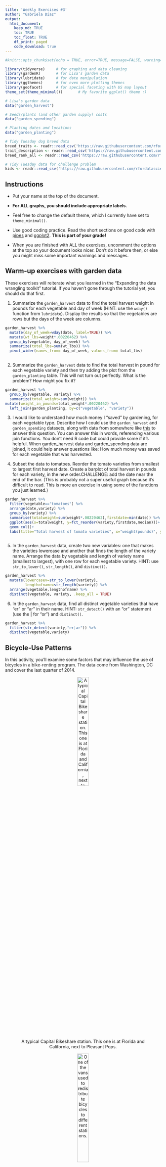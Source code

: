 ```yaml
---
title: 'Weekly Exercises #3'
author: "Gabriela Diaz"
output: 
  html_document:
    keep_md: TRUE
    toc: TRUE
    toc_float: TRUE
    df_print: paged
    code_download: true
---
```



```r
#knitr::opts_chunk$set(echo = TRUE, error=TRUE, message=FALSE, warning=FALSE)
```

```r
library(tidyverse)     # for graphing and data cleaning
library(gardenR)       # for Lisa's garden data
library(lubridate)     # for date manipulation
library(ggthemes)      # for even more plotting themes
library(geofacet)      # for special faceting with US map layout
theme_set(theme_minimal())       # My favorite ggplot() theme :)
```

```r
# Lisa's garden data
data("garden_harvest")

# Seeds/plants (and other garden supply) costs
data("garden_spending")

# Planting dates and locations
data("garden_planting")

# Tidy Tuesday dog breed data
breed_traits <- readr::read_csv('https://raw.githubusercontent.com/rfordatascience/tidytuesday/master/data/2022/2022-02-01/breed_traits.csv')
trait_description <- readr::read_csv('https://raw.githubusercontent.com/rfordatascience/tidytuesday/master/data/2022/2022-02-01/trait_description.csv')
breed_rank_all <- readr::read_csv('https://raw.githubusercontent.com/rfordatascience/tidytuesday/master/data/2022/2022-02-01/breed_rank.csv')

# Tidy Tuesday data for challenge problem
kids <- readr::read_csv('https://raw.githubusercontent.com/rfordatascience/tidytuesday/master/data/2020/2020-09-15/kids.csv')
```




## Instructions

* Put your name at the top of the document. 

* **For ALL graphs, you should include appropriate labels.** 

* Feel free to change the default theme, which I currently have set to `theme_minimal()`. 

* Use good coding practice. Read the short sections on good code with [pipes](https://style.tidyverse.org/pipes.html) and [ggplot2](https://style.tidyverse.org/ggplot2.html). **This is part of your grade!**

* When you are finished with ALL the exercises, uncomment the options at the top so your document looks nicer. Don't do it before then, or else you might miss some important warnings and messages.


## Warm-up exercises with garden data

These exercises will reiterate what you learned in the "Expanding the data wrangling toolkit" tutorial. If you haven't gone through the tutorial yet, you should do that first.

  1. Summarize the `garden_harvest` data to find the total harvest weight in pounds for each vegetable and day of week (HINT: use the `wday()` function from `lubridate`). Display the results so that the vegetables are rows but the days of the week are columns.

```r
garden_harvest %>% 
  mutate(day_of_week=wday(date, label=TRUE)) %>% 
  mutate(wt_lbs=weight*.00220462) %>%
  group_by(vegetable, day_of_week) %>% 
  summarize(total_lbs=sum(wt_lbs)) %>% 
  pivot_wider(names_from= day_of_week, values_from= total_lbs) 
  
```

  2. Summarize the `garden_harvest` data to find the total harvest in pound for each vegetable variety and then try adding the plot from the `garden_planting` table. This will not turn out perfectly. What is the problem? How might you fix it?

```r
garden_harvest %>% 
  group_by(vegetable, variety) %>% 
  summarize(total_weight=sum(weight)) %>% 
mutate(weight_in_pounds=total_weight*.00220462) %>% 
  left_join(garden_planting, by=c("vegetable", "variety"))
```

  3. I would like to understand how much money I "saved" by gardening, for each vegetable type. Describe how I could use the `garden_harvest` and `garden_spending` datasets, along with data from somewhere like [this](https://products.wholefoodsmarket.com/search?sort=relevance&store=10542) to answer this question. You can answer this in words, referencing various join functions. You don't need R code but could provide some if it's helpful.
  When garden_harvest data and garden_spending data are joined, it could help  answer questions like: How much money was saved for each vegetable that was harvested. 
  

  4. Subset the data to tomatoes. Reorder the tomato varieties from smallest to largest first harvest date. Create a barplot of total harvest in pounds for each variety, in the new order.CHALLENGE: add the date near the end of the bar. (This is probably not a super useful graph because it's difficult to read. This is more an exercise in using some of the functions you just learned.)

```r
garden_harvest %>% 
  filter(vegetable=="tomatoes") %>% 
  arrange(date,variety) %>% 
  group_by(variety) %>% 
  summarise(totalweight=sum(weight*.00220462),firstdate=min(date)) %>% 
  ggplot(aes(x=totalweight, y=fct_reorder(variety,firstdate,median)))+
  geom_col()+
  labs(title="Total harvest of tomato varieties", x="weight(pounds)", y="type")
  
```

  5. In the `garden_harvest` data, create two new variables: one that makes the varieties lowercase and another that finds the length of the variety name. Arrange the data by vegetable and length of variety name (smallest to largest), with one row for each vegetable variety. HINT: use `str_to_lower()`, `str_length()`, and `distinct()`.
  
```r
garden_harvest %>% 
  mutate(lowercasev=str_to_lower(variety),
         lengthofname=str_length(variety)) %>% 
  arrange(vegetable,lengthofname) %>%
  distinct(vegetable, variety, .keep_all = TRUE)
```

  6. In the `garden_harvest` data, find all distinct vegetable varieties that have "er" or "ar" in their name. HINT: `str_detect()` with an "or" statement (use the | for "or") and `distinct()`.

```r
garden_harvest %>% 
  filter(str_detect(variety,"er|ar")) %>% 
  distinct(vegetable,variety)
```


## Bicycle-Use Patterns

In this activity, you'll examine some factors that may influence the use of bicycles in a bike-renting program.  The data come from Washington, DC and cover the last quarter of 2014.

<center>

![A typical Capital Bikeshare station. This one is at Florida and California, next to Pleasant Pops.](https://www.macalester.edu/~dshuman1/data/112/bike_station.jpg){width="30%"}


![One of the vans used to redistribute bicycles to different stations.](https://www.macalester.edu/~dshuman1/data/112/bike_van.jpg){width="30%"}

</center>

Two data tables are available:

- `Trips` contains records of individual rentals
- `Stations` gives the locations of the bike rental stations

Here is the code to read in the data. We do this a little differently than usual, which is why it is included here rather than at the top of this file. To avoid repeatedly re-reading the files, start the data import chunk with `{r cache = TRUE}` rather than the usual `{r}`.

```r
data_site <- 
  "https://www.macalester.edu/~dshuman1/data/112/2014-Q4-Trips-History-Data.rds" 
Trips <- readRDS(gzcon(url(data_site)))
Stations<-read_csv("http://www.macalester.edu/~dshuman1/data/112/DC-Stations.csv")
```

**NOTE:** The `Trips` data table is a random subset of 10,000 trips from the full quarterly data. Start with this small data table to develop your analysis commands. **When you have this working well, you should access the full data set of more than 600,000 events by removing `-Small` from the name of the `data_site`.**

### Temporal patterns

It's natural to expect that bikes are rented more at some times of day, some days of the week, some months of the year than others. The variable `sdate` gives the time (including the date) that the rental started. Make the following plots and interpret them:

  7. A density plot, which is a smoothed out histogram, of the events versus `sdate`. Use `geom_density()`.
  
```r
Trips %>% 
  ggplot(aes(x=sdate))+
  geom_density()+
  labs(title="Events vs when rental started", x="sdate", y="")
```
  
  8. A density plot of the events versus time of day.  You can use `mutate()` with `lubridate`'s  `hour()` and `minute()` functions to extract the hour of the day and minute within the hour from `sdate`. Hint: A minute is 1/60 of an hour, so create a variable where 3:30 is 3.5 and 3:45 is 3.75.
  
```r
Trips %>% 
  mutate(time=hour(sdate)+(minute(sdate)/60)) %>% 
  ggplot(aes(x=time))+
  geom_density(fill="lavender")+
  labs(title="Events vs time of day", x="time", y="")
```
  
  9. A bar graph of the events versus day of the week. Put day on the y-axis.
  
```r
Trips %>% 
  mutate(dayofweek=wday(sdate, label=TRUE)) %>% 
  ggplot(aes(y=dayofweek))+
  geom_bar()+
  labs(title="Events vs day of the week", x="", y="day")
```
  
  10. Facet your graph from exercise 8. by day of the week. Is there a pattern?
  
```r
Trips %>% 
  mutate(time=hour(sdate)+(minute(sdate)/60),dayofweek=wday(sdate, label=TRUE)) %>% 
  ggplot(aes(x=time))+
  geom_density(fill="lavender")+
  facet_wrap(vars(dayofweek))+
  labs(title="Events vs day of the week", x="", y="day")
```
  
The variable `client` describes whether the renter is a regular user (level `Registered`) or has not joined the bike-rental organization (`Causal`). The next set of exercises investigate whether these two different categories of users show different rental behavior and how `client` interacts with the patterns you found in the previous exercises. 

  11. Change the graph from exercise 10 to set the `fill` aesthetic for `geom_density()` to the `client` variable. You should also set `alpha = .5` for transparency and `color=NA` to suppress the outline of the density function.
  
```r
Trips %>% 
  mutate(time=hour(sdate)+(minute(sdate)/60),dayofweek=wday(sdate, label=TRUE)) %>% 
  ggplot(aes(x=time))+
  geom_density(aes(fill=client),alpha=.5, color=NA)+
  facet_wrap(vars(dayofweek))+
   labs(title="Events vs day of the week", x="", y="day")
```

  12. Change the previous graph by adding the argument `position = position_stack()` to `geom_density()`. In your opinion, is this better or worse in terms of telling a story? What are the advantages/disadvantages of each?
  
```r
Trips %>% 
  mutate(time=hour(sdate)+(minute(sdate)/60),dayofweek=wday(sdate, label=TRUE)) %>% 
  ggplot(aes(x=time))+
  geom_density(aes(fill=client),alpha=.5, color=NA, position=position_stack())+
  facet_wrap(vars(dayofweek))+
   labs(title="Events vs day of the week", x="", y="day")
```
  
  13. In this graph, go back to using the regular density plot (without `position = position_stack()`). Add a new variable to the dataset called `weekend` which will be "weekend" if the day is Saturday or Sunday and  "weekday" otherwise (HINT: use the `ifelse()` function and the `wday()` function from `lubridate`). Then, update the graph from the previous problem by faceting on the new `weekend` variable. 
  
```r
Trips %>% 
  mutate(time=hour(sdate)+(minute(sdate)/60),
         dayofweek=wday(sdate, label=TRUE),
         weekend=ifelse(dayofweek %in% c("Sat","Sun"),"weekend","weekday")) %>% 
  ggplot(aes(x=time))+
  geom_density(aes(fill=client),alpha=.5, color=NA)+
  facet_wrap(vars(weekend))
```
  
  14. Change the graph from the previous problem to facet on `client` and fill with `weekend`. What information does this graph tell you that the previous didn't? Is one graph better than the other?
  
```r
Trips %>% 
  mutate(time=hour(sdate)+(minute(sdate)/60),
         dayofweek=wday(sdate, label=TRUE),
         weekend=ifelse(dayofweek %in% c("Sat","Sun"),"weekend","weekday")) %>% 
  ggplot(aes(x=time))+
  geom_density(aes(fill=weekend),alpha=.5, color=NA)+
  facet_wrap(vars(client))
```
  
### Spatial patterns

  15. Use the latitude and longitude variables in `Stations` to make a visualization of the total number of departures from each station in the `Trips` data. Use either color or size to show the variation in number of departures. We will improve this plot next week when we learn about maps!
  
```r
Trips %>% 
  group_by(sstation) %>% 
  summarise(sum_station=n()) %>% 
  left_join(Stations,
         by=c("sstation"="name")) %>% 
  ggplot(aes(x=long, y=lat))+
  geom_point()+
   labs(title="Total number of departures from each station", x="longitude", y="latitude")
```
  
  16. Only 14.4% of the trips in our data are carried out by casual users. Create a plot that shows which area(s) have stations with a much higher percentage of departures by casual users. What patterns do you notice? (Again, we'll improve this next week when we learn about maps).
  
```r
Trips %>% 
  group_by(sstation, client) %>% 
  summarise(sum_station=n()) %>% 
  left_join(Stations,
         by=c("sstation"="name")) %>% 
  ggplot(aes(x=long, y=lat))+
  geom_point(aes(color=client))+
   labs(title="Which areas have stations with a higher percentage of departures by casual users", x="longitude", y="latitude")
```
  
**DID YOU REMEMBER TO GO BACK AND CHANGE THIS SET OF EXERCISES TO THE LARGER DATASET? IF NOT, DO THAT NOW.**

## Dogs!

In this section, we'll use the data from 2022-02-01 Tidy Tuesday. If you didn't use that data or need a little refresher on it, see the [website](https://github.com/rfordatascience/tidytuesday/blob/master/data/2022/2022-02-01/readme.md).

  17. The final product of this exercise will be a graph that has breed on the y-axis and the sum of the numeric ratings in the `breed_traits` dataset on the x-axis, with a dot for each rating. First, create a new dataset called `breed_traits_total` that has two variables -- `Breed` and `total_rating`. The `total_rating` variable is the sum of the numeric ratings in the `breed_traits` dataset (we'll use this dataset again in the next problem). Then, create the graph just described. Omit Breeds with a `total_rating` of 0 and order the Breeds from highest to lowest ranked. You may want to adjust the `fig.height` and `fig.width` arguments inside the code chunk options (eg. `{r, fig.height=8, fig.width=4}`) so you can see things more clearly - check this after you knit the file to assure it looks like what you expected.

```r
breed_traits_total<-breed_traits %>% 
  select(-`Coat Type`,-`Coat Length`) %>% 
  pivot_longer(!Breed, 
               names_to = "traits",
               values_to = "rating") %>% 
  group_by(Breed) %>% 
  summarise(totalrating=sum(rating))
  
```
```r
breed_traits_total %>% 
  filter(totalrating!=0) %>% 
  ggplot(aes(x=totalrating, y=fct_reorder(Breed, totalrating)))+
  geom_point()+
  labs(title="Total Rating of Traits by Dog Breed", y="Breed", x="Rating")
```


  18. The final product of this exercise will be a graph with the top-20 dogs in total ratings (from previous problem) on the y-axis, year on the x-axis, and points colored by each breed's ranking for that year (from the `breed_rank_all` dataset). The points within each breed will be connected by a line, and the breeds should be arranged from the highest median rank to lowest median rank ("highest" is actually the smallest numer, eg. 1 = best). After you're finished, think of AT LEAST one thing you could you do to make this graph better. HINTS: 1. Start with the `breed_rank_all` dataset and pivot it so year is a variable. 2. Use the `separate()` function to get year alone, and there's an extra argument in that function that can make it numeric. 3. For both datasets used, you'll need to `str_squish()` Breed before joining. 
  
```r
breed_rank_all %>% 
  pivot_longer(cols=starts_with("20"), names_to = "year", values_to = "total_ranking") %>% 
  separate(year, into=c("year", "rank"), convert=TRUE) %>% 
  mutate(breed_str=str_squish(Breed)) %>% 
  inner_join(breed_traits_total %>% 
             mutate(breed_str=str_squish(Breed)) %>% 
               slice_max(n=20, order_by=totalrating),
             by= "breed_str") %>% 
  ggplot(aes(x=year, y=fct_rev(fct_reorder(breed_str, total_ranking,median)),
             color=total_ranking))+
  geom_point()+
  geom_line()+
  labs(y= "Breed")+
  scale_color_viridis_c()+
   labs(title="Top 20 dogs in total ratings", x="year", y="breeds")
```
  
  19. Create your own! Requirements: use a `join` or `pivot` function (or both, if you'd like), a `str_XXX()` function, and a `fct_XXX()` function to create a graph using any of the dog datasets. One suggestion is to try to improve the graph you created for the Tidy Tuesday assignment. If you want an extra challenge, find a way to use the dog images in the `breed_rank_all` file - check out the `ggimage` library and [this resource](https://wilkelab.org/ggtext/) for putting images as labels.
  
```r
breed_rank_all %>% 
  pivot_longer(cols=starts_with("20"), names_to = "year", values_to="totalranking") %>% 
  separate(year, into=c("year", "rank"), convert=TRUE) %>% 
  mutate(breed_str=str_squish(Breed)) %>% 
  inner_join(breed_traits_total %>% 
               mutate(breed_str=str_squish(Breed)) %>% 
               slice_max(n=20, order_by=totalrating),
             by= "breed_str") %>% 
  ggplot(aes(x=year, y=totalranking, color=breed_str))+
  geom_point()+
  geom_smooth(method="lm", se=FALSE)+
   labs(title="Breed popularity based off of ranking and year", x="year", y="total ranking")
               
  
```
  
## GitHub link

  20. Below, provide a link to your GitHub page with this set of Weekly Exercises. Specifically, if the name of the file is 03_exercises.Rmd, provide a link to the 03_exercises.md file, which is the one that will be most readable on GitHub.

## Challenge problem! 

This problem uses the data from the Tidy Tuesday competition this week, `kids`. If you need to refresh your memory on the data, read about it [here](https://github.com/rfordatascience/tidytuesday/blob/master/data/2020/2020-09-15/readme.md). 

  21. In this exercise, you are going to try to replicate the graph below, created by Georgios Karamanis. I'm sure you can find the exact code on GitHub somewhere, but **DON'T DO THAT!** You will only be graded for putting an effort into this problem. So, give it a try and see how far you can get without doing too much googling. HINT: use `facet_geo()`. The graphic won't load below since it came from a location on my computer. So, you'll have to reference the original html on the moodle page to see it.
  


**DID YOU REMEMBER TO UNCOMMENT THE OPTIONS AT THE TOP?**
